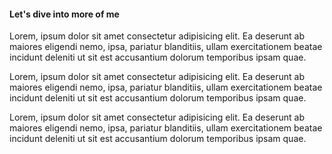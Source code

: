 
<Meta title='About John Doe - PressBlog' />

<MeetMe />

#### Let's dive into more of me

Lorem, ipsum dolor sit amet consectetur adipisicing elit. Ea deserunt ab maiores eligendi nemo, ipsa, pariatur blanditiis, ullam exercitationem beatae incidunt deleniti ut sit est accusantium dolorum temporibus ipsam quae.

Lorem, ipsum dolor sit amet consectetur adipisicing elit. Ea deserunt ab maiores eligendi nemo, ipsa, pariatur blanditiis, ullam exercitationem beatae incidunt deleniti ut sit est accusantium dolorum temporibus ipsam quae.

Lorem, ipsum dolor sit amet consectetur adipisicing elit. Ea deserunt ab maiores eligendi nemo, ipsa, pariatur blanditiis, ullam exercitationem beatae incidunt deleniti ut sit est accusantium dolorum temporibus ipsam quae.